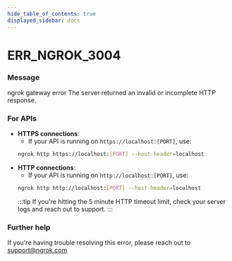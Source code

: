 ```yaml
---
hide_table_of_contents: true
displayed_sidebar: docs
---
```



# ERR_NGROK_3004

### Message

ngrok gateway error
The server returned an invalid or incomplete HTTP response.

<ErrorDetails error="err_ngrok_3004" />

### For APIs

- **HTTPS connections**:
  - If your API is running on `https://localhost:[PORT]`, use:
  ```bash
  ngrok http https://localhost:[PORT] --host-header=localhost
  ```
- **HTTP connections**:
  - If your API is running on `http://localhost:[PORT]`, use:
  ```bash
  ngrok http http://localhost:[PORT] --host-header=localhost
  ```
  :::tip
  If you're hitting the 5 minute HTTP timeout limit, check your server logs and reach out to support.
  :::

### Further help

If you're having trouble resolving this error, please reach out to [support@ngrok.com](mailto:support@ngrok.com?subject=Help%20with%20ERR_NGROK_3004)
